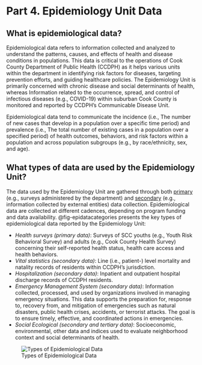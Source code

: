 # Part 4. Epidemiology Unit Data {.unnumbered}

## What is epidemiological data?
Epidemiological data refers to information collected and analyzed to understand the patterns, causes, and effects of health and disease conditions in populations. This data is critical to the operations of Cook County Department of Public Health (CCDPH) as it helps various units within the department in identifying risk factors for diseases, targeting prevention efforts, and guiding healthcare policies. The Epidemiology Unit is primarily concerned with chronic disease and social determinants of health, whereas Information related to the occurrence, spread, and control of infectious diseases (e.g., COVID-19) within suburban Cook County is monitored and reported by CCDPH's Communicable Disease Unit.

Epidemiological data tend to communicate the incidence (i.e., The number of new cases that develop in a population over a specific time period) and prevalence (i.e., The total number of existing cases in a population over a specified period) of health outcomes, behaviors, and risk factors within a population and across population subgroups (e.g., by race/ethnicity, sex, and age).

## What types of data are used by the Epidemiology Unit?
The data used by the Epidemiology Unit are gathered through both [primary](https://justenvirons.org/epihandbook/primary_data.html) (e.g., surveys administered by the department) and [secondary](https://justenvirons.org/epihandbook/secondary_data.html) (e.g., information collected by external entities) data collection. Epidemiological data are collected at different cadences, depending on program funding and data availability.  @fig-epidatacategories presents the key types of epidemiological data reported by the Epidemiology Unit:

-   *Health surveys (primary data)*:  Surveys of SCC youths (e.g., Youth Risk Behavioral Survey) and adults (e.g., Cook County Health Survey) concerning their self-reported health status, health care access and health behaviors.
-   *Vital statistics (secondary data)*: Line (i.e., patient-) level mortality and natality records of residents within CCDPH’s jurisdiction.
-   *Hospitalization (secondary data)*: Inpatient and outpatient hospital discharge records of CCDPH residents.
-   *Emergency Management System (secondary data)*:  Information collected, processed, and used by organizations involved in managing emergency situations. This data supports the preparation for, response to, recovery from, and mitigation of emergencies such as natural disasters, public health crises, accidents, or terrorist attacks. The goal is to ensure timely, effective, and coordinated actions in emergencies.
-   *Social Ecological (secondary and tertiary data)*: Socioeconomic, environmental, other data and indices used to evaluate neighborhood context and social determinants of health.


![Types of Epidemiological Data](images/epi_data_categories.png){#fig-epidatacategories}
